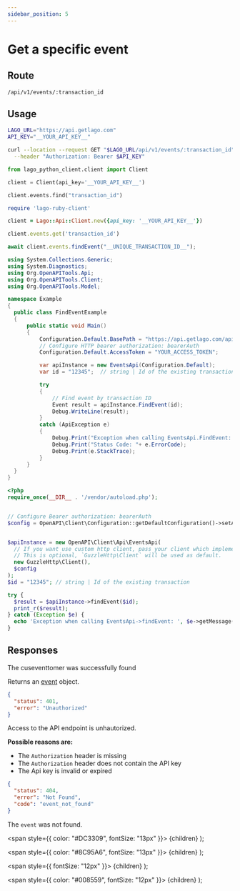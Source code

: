 ```yaml
---
sidebar_position: 5
---
```



# Get a specific event

## Route

```curl title="GET"
/api/v1/events/:transaction_id
```

## Usage

<Tabs groupId="prog-language">
  <TabItem value="curl" label="Curl" default>

  ```bash
  LAGO_URL="https://api.getlago.com"
  API_KEY="__YOUR_API_KEY__"

  curl --location --request GET "$LAGO_URL/api/v1/events/:transaction_id" \
    --header "Authorization: Bearer $API_KEY"
  ```
  </TabItem>

  <TabItem value="python" label="Python">

  ```python
  from lago_python_client.client import Client

  client = Client(api_key='__YOUR_API_KEY__')

  client.events.find("transaction_id")
  ```
  </TabItem>

  <TabItem value="ruby" label="Ruby">

  ```ruby
  require 'lago-ruby-client'

  client = Lago::Api::Client.new({api_key: '__YOUR_API_KEY__'})

  client.events.get('transaction_id')
  ```
  </TabItem>

  <TabItem value="javascript" label="Javascript">

  ```javascript
  await client.events.findEvent("__UNIQUE_TRANSACTION_ID__");
  ```
  </TabItem>

  <TabItem value="csharp" label="C#">

  ```csharp
using System.Collections.Generic;
using System.Diagnostics;
using Org.OpenAPITools.Api;
using Org.OpenAPITools.Client;
using Org.OpenAPITools.Model;

namespace Example
{
    public class FindEventExample
    {
        public static void Main()
        {
            Configuration.Default.BasePath = "https://api.getlago.com/api/v1";
            // Configure HTTP bearer authorization: bearerAuth
            Configuration.Default.AccessToken = "YOUR_ACCESS_TOKEN";

            var apiInstance = new EventsApi(Configuration.Default);
            var id = "12345";  // string | Id of the existing transaction

            try
            {
                // Find event by transaction ID
                Event result = apiInstance.FindEvent(id);
                Debug.WriteLine(result);
            }
            catch (ApiException e)
            {
                Debug.Print("Exception when calling EventsApi.FindEvent: " + e.Message );
                Debug.Print("Status Code: "+ e.ErrorCode);
                Debug.Print(e.StackTrace);
            }
        }
    }
}
  ```
  </TabItem>
  <TabItem value="php" label="PHP">

  ```php
<?php
require_once(__DIR__ . '/vendor/autoload.php');


// Configure Bearer authorization: bearerAuth
$config = OpenAPI\Client\Configuration::getDefaultConfiguration()->setAccessToken('YOUR_ACCESS_TOKEN');


$apiInstance = new OpenAPI\Client\Api\EventsApi(
    // If you want use custom http client, pass your client which implements `GuzzleHttp\ClientInterface`.
    // This is optional, `GuzzleHttp\Client` will be used as default.
    new GuzzleHttp\Client(),
    $config
);
$id = "12345"; // string | Id of the existing transaction

try {
    $result = $apiInstance->findEvent($id);
    print_r($result);
} catch (Exception $e) {
    echo 'Exception when calling EventsApi->findEvent: ', $e->getMessage(), PHP_EOL;
}
  ```
  </TabItem>

</Tabs>

## Responses

<Tabs>
  <TabItem value="200" label="HTTP 200" default>
  The cuseventtomer was successfully found

  Returns an [event](./event-object) object.
  </TabItem>

  <TabItem value="401" label="HTTP 401">

  ```json
  {
    "status": 401,
    "error": "Unauthorized"
  }
  ```

  Access to the API endpoint is unhautorized.

  **Possible reasons are:**
  * The `Authorization` header is missing
  * The `Authorization` header does not contain the API key
  * The Api key is invalid or expired


  </TabItem>

  <TabItem value="404" label="HTTP 404">

  ```json
  {
    "status": 404,
    "error": "Not Found",
    "code": "event_not_found"
  }
  ```

  The `event` was not found.
  </TabItem>

</Tabs>



  <span
    style={{
      color: "#DC3309",
      fontSize: "13px"
    }}>
    {children}
  </span>
);

  <span
    style={{
      color: "#8C95A6",
      fontSize: "13px"
    }}>
    {children}
  </span>
);

  <span
    style={{
      fontSize: "12px"
    }}>
    {children}
  </span>
);

  <span
    style={{
      color: "#008559",
      fontSize: "12px"
    }}>
    {children}
  </span>
);
